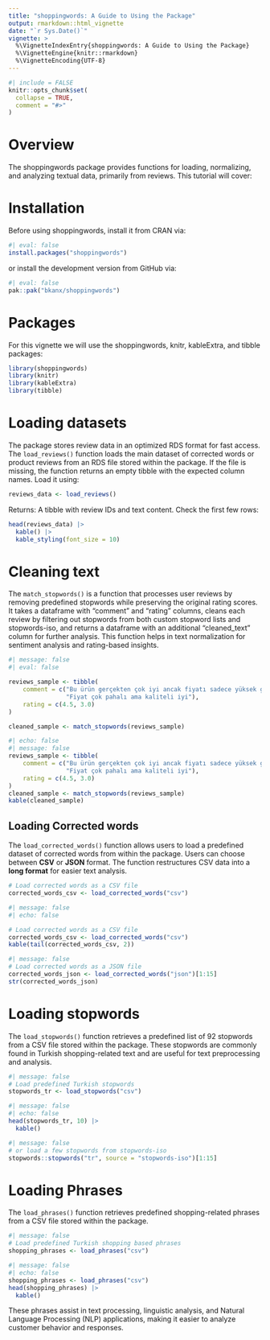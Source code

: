 ```yaml
---
title: "shoppingwords: A Guide to Using the Package"
output: rmarkdown::html_vignette
date: "`r Sys.Date()`"
vignette: >
  %\VignetteIndexEntry{shoppingwords: A Guide to Using the Package}
  %\VignetteEngine{knitr::rmarkdown}
  %\VignetteEncoding{UTF-8}
---
```


```r
#| include = FALSE
knitr::opts_chunk$set(
  collapse = TRUE,
  comment = "#>"
)
```

# Overview

The shoppingwords package provides functions for loading, normalizing, and analyzing textual data, primarily from reviews. This tutorial will cover:

# Installation

Before using shoppingwords, install it from CRAN via:

```r
#| eval: false
install.packages("shoppingwords")
```

or install the development version from GitHub via:

```r
#| eval: false
pak::pak("bkanx/shoppingwords")
```

# Packages

For this vignette we will use the shoppingwords, knitr, kableExtra, and tibble packages:

```r
library(shoppingwords)
library(knitr)
library(kableExtra)
library(tibble)
```

# Loading datasets

The package stores review data in an optimized RDS format for fast access. The `load_reviews()` function loads the main dataset of corrected words or product reviews from an RDS file stored within the package. If the file is missing, the function returns an empty tibble with the expected column names. Load it using:

```r
reviews_data <- load_reviews()
```

Returns: A tibble with review IDs and text content. Check the first few rows:

```r
head(reviews_data) |>
  kable() |> 
  kable_styling(font_size = 10)
```

# Cleaning text

The `match_stopwords()` is a function that processes user reviews by removing predefined stopwords while preserving the original rating scores. It takes a dataframe with "comment" and "rating" columns, cleans each review by filtering out stopwords from both custom stopword lists and stopwords-iso, and returns a dataframe with an additional "cleaned_text" column for further analysis. This function helps in text normalization for sentiment analysis and rating-based insights.

```r
#| message: false
#| eval: false

reviews_sample <- tibble(
    comment = c("Bu ürün gerçekten çok iyi ancak fiyatı sadece yüksek gibi", 
                "Fiyat çok pahalı ama kaliteli iyi"), 
    rating = c(4.5, 3.0)
)

cleaned_sample <- match_stopwords(reviews_sample)
```

```r
#| echo: false
#| message: false
reviews_sample <- tibble(
    comment = c("Bu ürün gerçekten çok iyi ancak fiyatı sadece yüksek gibi", 
                "Fiyat çok pahalı ama kaliteli iyi"), 
    rating = c(4.5, 3.0)
)
cleaned_sample <- match_stopwords(reviews_sample)
kable(cleaned_sample)
```


## Loading Corrected words

The `load_corrected_words()` function allows users to load a predefined dataset of corrected words from within the package. Users can choose between **CSV** or **JSON** format. The function restructures CSV data into a **long format** for easier text analysis.


```r
# Load corrected words as a CSV file
corrected_words_csv <- load_corrected_words("csv")
```

```r
#| message: false
#| echo: false

# Load corrected words as a CSV file
corrected_words_csv <- load_corrected_words("csv")
kable(tail(corrected_words_csv, 2))
```

```r
#| message: false
# Load corrected words as a JSON file
corrected_words_json <- load_corrected_words("json")[1:15]
str(corrected_words_json)
```

# Loading stopwords

The `load_stopwords()` function retrieves a predefined list of 92 stopwords from a CSV file stored within the package. These stopwords are commonly found in Turkish shopping-related text and are useful for text preprocessing and analysis.

```r
#| message: false
# Load predefined Turkish stopwords
stopwords_tr <- load_stopwords("csv")
```

```r
#| message: false
#| echo: false
head(stopwords_tr, 10) |>
  kable()
```

```r
#| message: false
# or load a few stopwords from stopwords-iso 
stopwords::stopwords("tr", source = "stopwords-iso")[1:15]
```

# Loading Phrases

The `load_phrases()` function retrieves predefined shopping-related phrases from a CSV file stored within the package. 

```r
#| message: false
# Load predefined Turkish shopping based phrases
shopping_phrases <- load_phrases("csv")
```

```r
#| message: false
#| echo: false
shopping_phrases <- load_phrases("csv")
head(shopping_phrases) |>
  kable()
```

These phrases assist in text processing, linguistic analysis, and Natural Language Processing (NLP) applications, making it easier to analyze customer behavior and responses.
